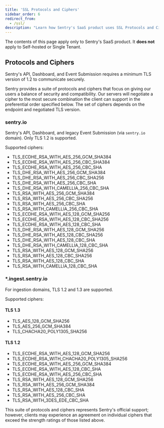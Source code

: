 ```yaml
---
title: 'SSL Protocols and Ciphers'
sidebar_order: 6
redirect_from:
  - /ssl/
description: "Learn how Sentry's SaaS product uses SSL Protocols and Ciphers for security and compatibility."
---
```


<Alert title="Note" level="warning">

The contents of this page apply only to Sentry's SaaS product. It **does not**
apply to Self-hosted or Single Tenant.

</Alert>

## Protocols and Ciphers

Sentry's API, Dashboard, and Event Submission requires a minimum TLS version of 1.2 to communicate securely.

Sentry provides a suite of protocols and ciphers that focus on giving our users a balance of security and compatibility. Our servers will negotiate a cipher to the most secure combination the client can support in the preferential order specified below. The set of ciphers depends on the endpoint and negotiated TLS version.

### sentry.io

Sentry's API, Dashboard, and legacy Event Submission (via `sentry.io` domain). Only TLS 1.2 is supported.

Supported ciphers:

- TLS_ECDHE_RSA_WITH_AES_256_GCM_SHA384
- TLS_ECDHE_RSA_WITH_AES_256_CBC_SHA384
- TLS_ECDHE_RSA_WITH_AES_256_CBC_SHA
- TLS_DHE_RSA_WITH_AES_256_GCM_SHA384
- TLS_DHE_RSA_WITH_AES_256_CBC_SHA256
- TLS_DHE_RSA_WITH_AES_256_CBC_SHA
- TLS_DHE_RSA_WITH_CAMELLIA_256_CBC_SHA
- TLS_RSA_WITH_AES_256_GCM_SHA384
- TLS_RSA_WITH_AES_256_CBC_SHA256
- TLS_RSA_WITH_AES_256_CBC_SHA
- TLS_RSA_WITH_CAMELLIA_256_CBC_SHA
- TLS_ECDHE_RSA_WITH_AES_128_GCM_SHA256
- TLS_ECDHE_RSA_WITH_AES_128_CBC_SHA256
- TLS_ECDHE_RSA_WITH_AES_128_CBC_SHA
- TLS_DHE_RSA_WITH_AES_128_GCM_SHA256
- TLS_DHE_RSA_WITH_AES_128_CBC_SHA256
- TLS_DHE_RSA_WITH_AES_128_CBC_SHA
- TLS_DHE_RSA_WITH_CAMELLIA_128_CBC_SHA
- TLS_RSA_WITH_AES_128_GCM_SHA256
- TLS_RSA_WITH_AES_128_CBC_SHA256
- TLS_RSA_WITH_AES_128_CBC_SHA
- TLS_RSA_WITH_CAMELLIA_128_CBC_SHA

### *.ingest.sentry.io

For ingestion domains, TLS 1.2 and 1.3 are supported.

Supported ciphers:

#### TLS 1.3

- TLS_AES_128_GCM_SHA256
- TLS_AES_256_GCM_SHA384
- TLS_CHACHA20_POLY1305_SHA256

#### TLS 1.2

- TLS_ECDHE_RSA_WITH_AES_128_GCM_SHA256
- TLS_ECDHE_RSA_WITH_CHACHA20_POLY1305_SHA256
- TLS_ECDHE_RSA_WITH_AES_256_GCM_SHA384
- TLS_ECDHE_RSA_WITH_AES_128_CBC_SHA
- TLS_ECDHE_RSA_WITH_AES_256_CBC_SHA
- TLS_RSA_WITH_AES_128_GCM_SHA256
- TLS_RSA_WITH_AES_256_GCM_SHA384
- TLS_RSA_WITH_AES_128_CBC_SHA
- TLS_RSA_WITH_AES_256_CBC_SHA
- TLS_RSA_WITH_3DES_EDE_CBC_SHA

This suite of protocols and ciphers represents Sentry's official support; however, clients may experience an agreement on individual ciphers that exceed the strength ratings of those listed above.
